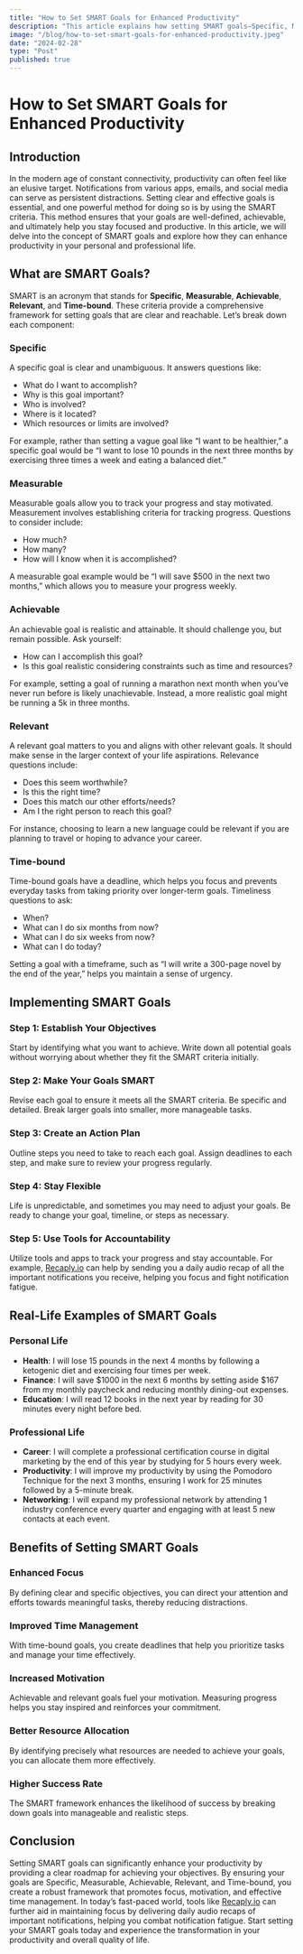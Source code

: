 ```yaml
---
title: "How to Set SMART Goals for Enhanced Productivity"
description: "This article explains how setting SMART goals—Specific, Measurable, Achievable, Relevant, and Time-bound—can enhance productivity by providing a clear framework for achieving objectives. By breaking down each element of the SMART criteria, the article offers a detailed guide on how to establish and implement these goals in both personal and professional contexts. It highlights the benefits of SMART goals, such as enhanced focus, improved time management, increased motivation, better resource allocation, and a higher success rate. Additionally, tools like [Recaply.io](https://Recaply.io) are mentioned for helping maintain focus by delivering daily audio recaps of important notifications, further combating notification fatigue."
image: "/blog/how-to-set-smart-goals-for-enhanced-productivity.jpeg"
date: "2024-02-28"
type: "Post"
published: true
---
```


# How to Set SMART Goals for Enhanced Productivity

## Introduction

In the modern age of constant connectivity, productivity can often feel like an elusive target. Notifications from various apps, emails, and social media can serve as persistent distractions. Setting clear and effective goals is essential, and one powerful method for doing so is by using the SMART criteria. This method ensures that your goals are well-defined, achievable, and ultimately help you stay focused and productive. In this article, we will delve into the concept of SMART goals and explore how they can enhance productivity in your personal and professional life.

## What are SMART Goals?

SMART is an acronym that stands for **Specific**, **Measurable**, **Achievable**, **Relevant**, and **Time-bound**. These criteria provide a comprehensive framework for setting goals that are clear and reachable. Let’s break down each component:

### Specific

A specific goal is clear and unambiguous. It answers questions like:
- What do I want to accomplish?
- Why is this goal important?
- Who is involved?
- Where is it located?
- Which resources or limits are involved?

For example, rather than setting a vague goal like “I want to be healthier,” a specific goal would be “I want to lose 10 pounds in the next three months by exercising three times a week and eating a balanced diet.”

### Measurable

Measurable goals allow you to track your progress and stay motivated. Measurement involves establishing criteria for tracking progress. Questions to consider include:
- How much?
- How many?
- How will I know when it is accomplished?

A measurable goal example would be “I will save $500 in the next two months,” which allows you to measure your progress weekly.

### Achievable

An achievable goal is realistic and attainable. It should challenge you, but remain possible. Ask yourself:
- How can I accomplish this goal?
- Is this goal realistic considering constraints such as time and resources?

For example, setting a goal of running a marathon next month when you’ve never run before is likely unachievable. Instead, a more realistic goal might be running a 5k in three months.

### Relevant

A relevant goal matters to you and aligns with other relevant goals. It should make sense in the larger context of your life aspirations. Relevance questions include:
- Does this seem worthwhile?
- Is this the right time?
- Does this match our other efforts/needs?
- Am I the right person to reach this goal?

For instance, choosing to learn a new language could be relevant if you are planning to travel or hoping to advance your career.

### Time-bound

Time-bound goals have a deadline, which helps you focus and prevents everyday tasks from taking priority over longer-term goals. Timeliness questions to ask:
- When?
- What can I do six months from now?
- What can I do six weeks from now?
- What can I do today?

Setting a goal with a timeframe, such as “I will write a 300-page novel by the end of the year,” helps you maintain a sense of urgency.

## Implementing SMART Goals

### Step 1: Establish Your Objectives

Start by identifying what you want to achieve. Write down all potential goals without worrying about whether they fit the SMART criteria initially.

### Step 2: Make Your Goals SMART

Revise each goal to ensure it meets all the SMART criteria. Be specific and detailed. Break larger goals into smaller, more manageable tasks.

### Step 3: Create an Action Plan

Outline steps you need to take to reach each goal. Assign deadlines to each step, and make sure to review your progress regularly.

### Step 4: Stay Flexible

Life is unpredictable, and sometimes you may need to adjust your goals. Be ready to change your goal, timeline, or steps as necessary.

### Step 5: Use Tools for Accountability

Utilize tools and apps to track your progress and stay accountable. For example, [Recaply.io](https://Recaply.io) can help by sending you a daily audio recap of all the important notifications you receive, helping you focus and fight notification fatigue.

## Real-Life Examples of SMART Goals

### Personal Life

- **Health**: I will lose 15 pounds in the next 4 months by following a ketogenic diet and exercising four times per week.
- **Finance**: I will save $1000 in the next 6 months by setting aside $167 from my monthly paycheck and reducing monthly dining-out expenses.
- **Education**: I will read 12 books in the next year by reading for 30 minutes every night before bed.

### Professional Life

- **Career**: I will complete a professional certification course in digital marketing by the end of this year by studying for 5 hours every week.
- **Productivity**: I will improve my productivity by using the Pomodoro Technique for the next 3 months, ensuring I work for 25 minutes followed by a 5-minute break.
- **Networking**: I will expand my professional network by attending 1 industry conference every quarter and engaging with at least 5 new contacts at each event.

## Benefits of Setting SMART Goals

### Enhanced Focus

By defining clear and specific objectives, you can direct your attention and efforts towards meaningful tasks, thereby reducing distractions.

### Improved Time Management

With time-bound goals, you create deadlines that help you prioritize tasks and manage your time effectively.

### Increased Motivation

Achievable and relevant goals fuel your motivation. Measuring progress helps you stay inspired and reinforces your commitment.

### Better Resource Allocation

By identifying precisely what resources are needed to achieve your goals, you can allocate them more effectively.

### Higher Success Rate

The SMART framework enhances the likelihood of success by breaking down goals into manageable and realistic steps.

## Conclusion

Setting SMART goals can significantly enhance your productivity by providing a clear roadmap for achieving your objectives. By ensuring your goals are Specific, Measurable, Achievable, Relevant, and Time-bound, you create a robust framework that promotes focus, motivation, and effective time management. In today’s fast-paced world, tools like [Recaply.io](https://Recaply.io) can further aid in maintaining focus by delivering daily audio recaps of important notifications, helping you combat notification fatigue. Start setting your SMART goals today and experience the transformation in your productivity and overall quality of life.
